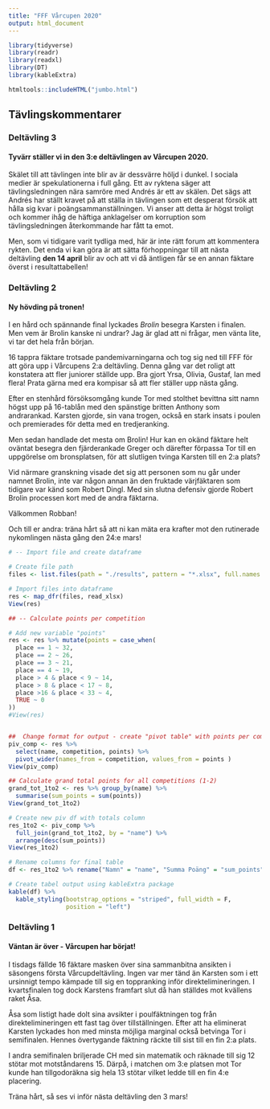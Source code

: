 ```yaml
---
title: "FFF Vårcupen 2020"
output: html_document
---
```


```r
library(tidyverse)
library(readr)
library(readxl)
library(DT)
library(kableExtra)
```

```r
htmltools::includeHTML("jumbo.html")
```

## Tävlingskommentarer {.tabset .tabset-fade}

### Deltävling 3
#### Tyvärr ställer vi in den 3:e deltävlingen av Vårcupen 2020.  

Skälet till att tävlingen inte blir av är dessvärre höljd i dunkel. I sociala medier är spekulationerna i full gång. Ett av ryktena säger att tävlingsledningen nära samröre med Andrés är ett av skälen. Det sägs att Andrés har ställt kravet på att ställa in tävlingen som ett desperat försök att hålla sig kvar i poängsammanställningen. Vi anser att detta är högst troligt och kommer ihåg de häftiga anklagelser om korruption som tävlingsledningen återkommande har fått ta emot.  

Men, som vi tidigare varit tydliga med, här är inte rätt forum att kommentera rykten. Det enda vi kan göra är att sätta förhoppningar till att nästa deltävling **den 14 april** blir av och att vi då äntligen får se en annan fäktare överst i resultattabellen!

### Deltävling 2

#### Ny hövding på tronen!
I en hård och spännande final lyckades _Brolin_ besegra Karsten i finalen. Men vem är Brolin kanske ni undrar? Jag är glad att ni frågar, men vänta lite, vi tar det hela från början.  

16 tappra fäktare trotsade pandemivarningarna och tog sig ned till FFF för att göra upp i Vårcupens 2:a deltävling. Denna gång var det roligt att konstatera att fler juniorer ställde upp. Bra gjort Yrsa, Olivia, Gustaf, Ian med flera! Prata gärna med era kompisar så att fler ställer upp nästa gång.  

Efter en stenhård försöksomgång kunde Tor med stolthet bevittna sitt namn högst upp på 16-tablån med den spänstige britten Anthony som andrarankad. Karsten gjorde, sin vana trogen, också en stark insats i poulen och premierades för detta med en tredjeranking.  

Men sedan handlade det mesta om Brolin! Hur kan en okänd fäktare helt oväntat besegra den fjärderankade Greger och därefter förpassa Tor till en uppgörelse om bronsplatsen, för att slutligen tvinga Karsten till en 2:a plats?  

Vid närmare granskning visade det sig att personen som nu går under namnet Brolin, inte var någon annan än den fruktade värjfäktaren som tidigare var känd som Robert Dingl. Med sin slutna defensiv gjorde Robert Brolin processen kort med de andra fäktarna.  

Välkommen Robban!  

Och till er andra: träna hårt så att ni kan mäta era krafter mot den rutinerade nykomlingen nästa gång den 24:e mars!  


```r
# -- Import file and create dataframe

# Create file path
files <- list.files(path = "./results", pattern = "*.xlsx", full.names = T)

# Import files into dataframe
res <- map_dfr(files, read_xlsx)
View(res)

## -- Calculate points per competition

# Add new variable "points"
res <- res %>% mutate(points = case_when(
  place == 1 ~ 32,
  place == 2 ~ 26,
  place == 3 ~ 21,
  place == 4 ~ 19,
  place > 4 & place < 9 ~ 14,
  place > 8 & place < 17 ~ 8,
  place >16 & place < 33 ~ 4,
  TRUE ~ 0
))
#View(res)


##  Change format for output - create "pivot table" with points per competition
piv_comp <- res %>% 
  select(name, competition, points) %>% 
  pivot_wider(names_from = competition, values_from = points )
View(piv_comp)

## Calculate grand total points for all competitions (1-2)
grand_tot_1to2 <- res %>% group_by(name) %>%
  summarise(sum_points = sum(points))
View(grand_tot_1to2)

# Create new piv df with totals column
res_1to2 <- piv_comp %>%
  full_join(grand_tot_1to2, by = "name") %>% 
  arrange(desc(sum_points))
View(res_1to2)

# Rename columns for final table
df <- res_1to2 %>% rename("Namn" = "name", "Summa Poäng" = "sum_points")

```

```r
# Create tabel output using kableExtra package
kable(df) %>%
  kable_styling(bootstrap_options = "striped", full_width = F, 
                position = "left")
```


### Deltävling 1

#### Väntan är över - Vårcupen har börjat!
  

I tisdags fällde 16 fäktare masken över sina sammanbitna ansikten i säsongens första Vårcupdeltävling. Ingen var mer tänd än Karsten som i ett ursinnigt tempo kämpade till sig en toppranking inför direktelimineringen.  I kvartsfinalen tog dock Karstens framfart slut då han ställdes mot kvällens raket Åsa.  

Åsa som listigt hade dolt sina avsikter i poulfäktningen tog från direktelimineringen ett fast tag över tillställningen. Efter att ha eliminerat Karsten lyckades hon med minsta möjliga marginal också betvinga Tor i semifinalen. Hennes övertygande fäktning räckte till sist till en fin 2:a plats.  

I andra semifinalen briljerade CH med sin matematik och räknade till sig 12 stötar mot motståndarens 15. Därpå, i matchen om 3:e platsen mot Tor kunde han tillgodoräkna sig hela 13 stötar vilket ledde till en fin 4:e placering. 

Träna hårt, så ses vi inför nästa deltävling den 3 mars!  
  






